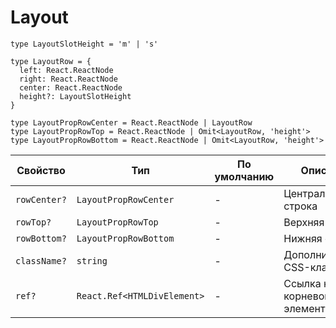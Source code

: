 # Layout

```tsx
type LayoutSlotHeight = 'm' | 's'

type LayoutRow = {
  left: React.ReactNode
  right: React.ReactNode
  center: React.ReactNode
  height?: LayoutSlotHeight
}

type LayoutPropRowCenter = React.ReactNode | LayoutRow
type LayoutPropRowTop = React.ReactNode | Omit<LayoutRow, 'height'>
type LayoutPropRowBottom = React.ReactNode | Omit<LayoutRow, 'height'>
```

| Свойство     | Тип                         | По умолчанию | Описание                       |
| ------------ | --------------------------- | ------------ | ------------------------------ |
| `rowCenter?` | `LayoutPropRowCenter`       | -            | Центральная строка             |
| `rowTop?`    | `LayoutPropRowTop`          | -            | Верхняя строка                 |
| `rowBottom?` | `LayoutPropRowBottom`       | -            | Нижняя строка                  |
| `className?` | `string`                    | -            | Дополнительный CSS-класс       |
| `ref?`       | `React.Ref<HTMLDivElement>` | -            | Ссылка на корневой DOM-элемент |
